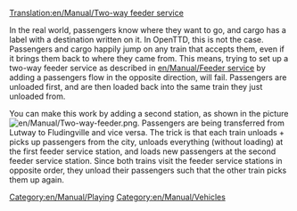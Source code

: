 [[Translation:en/Manual/Two-way feeder service]]

In the real world, passengers know where they want to go, and cargo has a label with a destination written on it.
In OpenTTD, this is not the case. Passengers and cargo happily jump on any train that accepts them, even if it brings them back to where they came from.
This means, trying to set up a two-way feeder service as described in [[en/Manual/Feeder service]] by adding a passengers flow in the opposite direction, will fail. Passengers are unloaded first, and are then loaded back into the same train they just unloaded from.

You can make this work by adding a second station, as shown in the picture [[File:en/Manual/Two-way-feeder.png|thumb]]. Passengers are being transferred from Lutway to Fludingville and vice versa.
The trick is that each train unloads + picks up passengers from the city, unloads everything (without loading) at the first feeder service station, and loads new passengers at the second feeder service station. Since both trains visit the feeder service stations in opposite order, they unload their passengers such that the other train picks them up again.

[[Category:en/Manual/Playing]]
[[Category:en/Manual/Vehicles]]